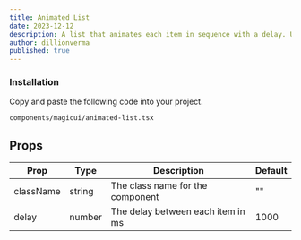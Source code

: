 ```yaml
---
title: Animated List
date: 2023-12-12
description: A list that animates each item in sequence with a delay. Used to showcase notifications or events on your landing page. Shikha.
author: dillionverma
published: true
---
```


<ComponentPreview name="animated-list-demo" />

<Steps>

### Installation

Copy and paste the following code into your project.

```text
components/magicui/animated-list.tsx
```

<ComponentSource name="animated-list" />

</Steps>

## Props

| Prop      | Type   | Description                       | Default |
| --------- | ------ | --------------------------------- | ------- |
| className | string | The class name for the component  | ""      |
| delay     | number | The delay between each item in ms | 1000    |
